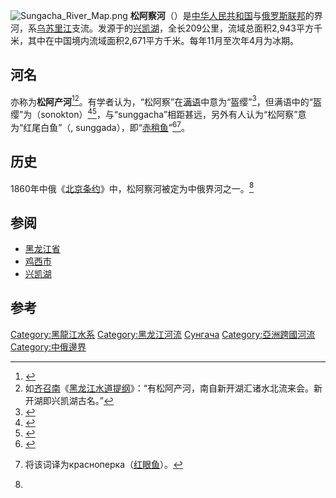 [[Image:Sungacha_River_Map.png|thumb]]
'''松阿察河'''（{{lang-rus|Сунгача|Sungacha}}）是[[中华人民共和国|中华人民共和国]]与[[俄罗斯联邦|俄罗斯联邦]]的界河，系[[乌苏里江|乌苏里江]]支流。发源于的[[兴凯湖|兴凯湖]]，全长209公里，流域总面积2,943平方千米，其中在中国境内流域面积2,671平方千米。每年11月至次年4月为冰期。

==河名==
亦称为'''松阿产河'''<ref name="shiweile">{{cite book |author1=史为乐 |author2=邓自欣 |author3=朱玲玲 |title=中国历史地名大辞典 |date=2017 |publisher=中国社会科学出版社 |isbn=9787520308991 |page=1494}}</ref><ref>如[[齐召南|齐召南]]《[[黑龙江水道提纲|黑龙江水道提纲]]》：“有松阿产河，南自新开湖汇诸水北流来会。新开湖即兴凯湖古名。”</ref>。有学者认为，“松阿察”在[[满语|满语]]中意为“盔缨”<ref>{{cite book |author1=邓清林 |title=黑龙江地名考释 |date=1986 |publisher=黑龙江人民出版社 |location=哈尔滨 |page=181}}</ref>，但满语中的“盔缨”为{{lang|mnc|ᠰᠣᠨᠣᡴᡨᠣᠨ}}（sonokton）<ref>{{cite book |author1=安双成 |title=满汉大辞典 |date=1993 |publisher=辽宁民族出版社 |isbn=9787805273785 |page=518}}</ref><ref>{{cite book |author1=胡增益 |title=新满汉大词典 |date=1994 |publisher=新疆人民出版社 |isbn=9787228024049 |page=688}}</ref>，与“sunggacha”相距甚远，另外有人认为“松阿察”意为“红尾白鱼”（{{lang-mnc|ᠰᡠᠩᡤᠠᡩᠠ}}, sunggada），即“[[赤稍鱼|赤稍鱼]]”<ref>{{cite book |author1=杨锡春 |author2=林永刚 |author3=杨泽伟 |title=黑龙江省满语地名 |date=2008 |publisher=黑龙江朝鲜民族出版社 |isbn=978-7-5389-1551-8 |page=312}}</ref><ref>{{cite book |author1=В. И. Цинциус |coauthors=О. П. Суник |title=Сравнительный словарь тунгусо-маньчжурских языков |date=1975 |publisher=Наука |location=Ленинград |page=т.2 128}}将该词译为красноперка（[[红眼鱼|红眼鱼]]）。</ref>。

==历史==
1860年中俄《[[北京条约|北京条约]]》中，松阿察河被定为中俄界河之一。<ref name="shiweile" />

== 参阅 ==
* [[黑龙江省|黑龙江省]]
* [[鸡西市|鸡西市]]
* [[兴凯湖|兴凯湖]]

==参考==
{{reflist}}

{{黑龙江水系}}
{{中国河流}}
{{DEFAULTSORT:Songacha松阿察}}
[[Category:黑龍江水系|Category:黑龍江水系]]
[[Category:黑龙江河流|Category:黑龙江河流]]
[[Category:滨海边疆区河流|Сунгача]]
[[Category:亞洲跨國河流|Category:亞洲跨國河流]]
[[Category:中俄邊界|Category:中俄邊界]]